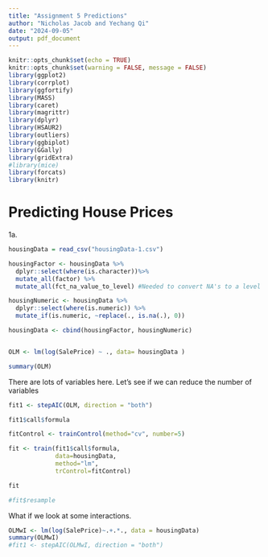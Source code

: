 ```yaml
---
title: "Assignment 5 Predictions"
author: "Nicholas Jacob and Yechang Qi"
date: "2024-09-05"
output: pdf_document
---
```


```r
knitr::opts_chunk$set(echo = TRUE)
knitr::opts_chunk$set(warning = FALSE, message = FALSE)
library(ggplot2)
library(corrplot)
library(ggfortify)
library(MASS)
library(caret)
library(magrittr)
library(dplyr)
library(HSAUR2)
library(outliers)
library(ggbiplot)
library(GGally)
library(gridExtra)
#library(mice)
library(forcats)
library(knitr)
```
# Predicting House Prices

1a.

```r
housingData = read_csv("housingData-1.csv")

housingFactor <- housingData %>% 
  dplyr::select(where(is.character))%>%
  mutate_all(factor) %>%
  mutate_all(fct_na_value_to_level) #Needed to convert NA's to a level to make the regression have enough data to go.

housingNumeric <- housingData %>% 
  dplyr::select(where(is.numeric)) %>%
  mutate_if(is.numeric, ~replace(., is.na(.), 0))

housingData <- cbind(housingFactor, housingNumeric)


OLM <- lm(log(SalePrice) ~ ., data= housingData )

summary(OLM)
```
There are lots of variables here.  Let's see if we can reduce the number of variables
```r
fit1 <- stepAIC(OLM, direction = "both")
```
```r
fit1$call$formula
```
```r
fitControl <- trainControl(method="cv", number=5)

fit <- train(fit1$call$formula,
             data=housingData,
             method="lm",
             trControl=fitControl)

fit

#fit$resample
```

What if we look at some interactions.
```r
OLMwI <- lm(log(SalePrice)~.+.*., data = housingData)
summary(OLMwI)
#fit1 <- stepAIC(OLMwI, direction = "both")
```
